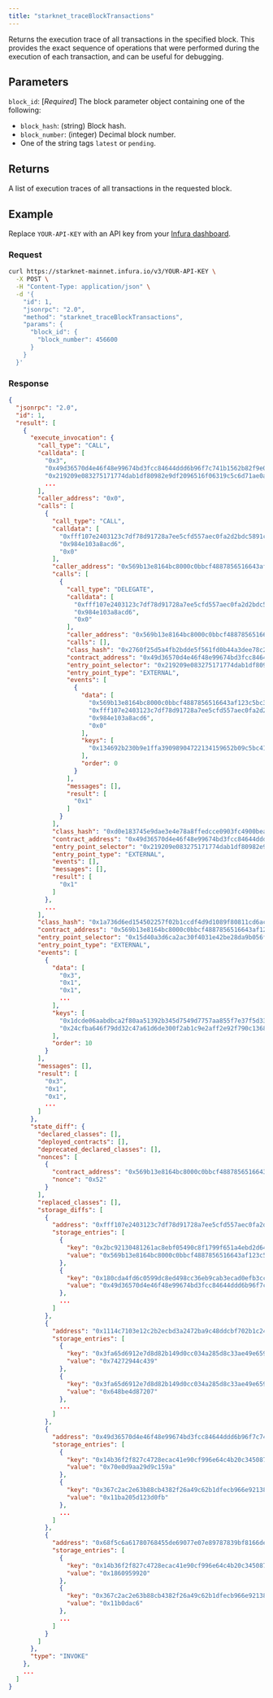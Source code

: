 ```yaml
---
title: "starknet_traceBlockTransactions"
---
```



Returns the execution trace of all transactions in the specified block.
This provides the exact sequence of operations that were performed during the execution of each
transaction, and can be useful for debugging.

## Parameters

`block_id`: [*Required*] The block parameter object containing one of the following:

- `block_hash`: (string) Block hash.
- `block_number`: (integer) Decimal block number.
- One of the string tags `latest` or `pending`.

## Returns

A list of execution traces of all transactions in the requested block.

## Example

Replace `YOUR-API-KEY` with an API key from your [Infura dashboard](https://infura.io/dashboard).

### Request

<Tabs>
<TabItem value="cURL">

```bash
curl https://starknet-mainnet.infura.io/v3/YOUR-API-KEY \
  -X POST \
  -H "Content-Type: application/json" \
  -d '{
    "id": 1,
    "jsonrpc": "2.0",
    "method": "starknet_traceBlockTransactions",
    "params": {
      "block_id": {
        "block_number": 456600
      }
    }
  }'
```

</TabItem>
</Tabs>

### Response

<Tabs>
<TabItem value="JSON">

```json
{
  "jsonrpc": "2.0",
  "id": 1,
  "result": [
    {
      "execute_invocation": {
        "call_type": "CALL",
        "calldata": [
          "0x3",
          "0x49d36570d4e46f48e99674bd3fcc84644ddd6b96f7c741b1562b82f9e004dc7",
          "0x219209e083275171774dab1df80982e9df2096516f06319c5c6d71ae0a8480c",
          ...
        ],
        "caller_address": "0x0",
        "calls": [
          {
            "call_type": "CALL",
            "calldata": [
              "0xfff107e2403123c7df78d91728a7ee5cfd557aec0fa2d2bdc5891c286bbfff",
              "0x984e103a8acd6",
              "0x0"
            ],
            "caller_address": "0x569b13e8164bc8000c0bbcf4887856516643af123c5bc3b01e229e92f9cfd10",
            "calls": [
              {
                "call_type": "DELEGATE",
                "calldata": [
                  "0xfff107e2403123c7df78d91728a7ee5cfd557aec0fa2d2bdc5891c286bbfff",
                  "0x984e103a8acd6",
                  "0x0"
                ],
                "caller_address": "0x569b13e8164bc8000c0bbcf4887856516643af123c5bc3b01e229e92f9cfd10",
                "calls": [],
                "class_hash": "0x2760f25d5a4fb2bdde5f561fd0b44a3dee78c28903577d37d669939d97036a0",
                "contract_address": "0x49d36570d4e46f48e99674bd3fcc84644ddd6b96f7c741b1562b82f9e004dc7",
                "entry_point_selector": "0x219209e083275171774dab1df80982e9df2096516f06319c5c6d71ae0a8480c",
                "entry_point_type": "EXTERNAL",
                "events": [
                  {
                    "data": [
                      "0x569b13e8164bc8000c0bbcf4887856516643af123c5bc3b01e229e92f9cfd10",
                      "0xfff107e2403123c7df78d91728a7ee5cfd557aec0fa2d2bdc5891c286bbfff",
                      "0x984e103a8acd6",
                      "0x0"
                    ],
                    "keys": [
                      "0x134692b230b9e1ffa39098904722134159652b09c5bc41d88d6698779d228ff"
                    ],
                    "order": 0
                  }
                ],
                "messages": [],
                "result": [
                  "0x1"
                ]
              }
            ],
            "class_hash": "0xd0e183745e9dae3e4e78a8ffedcce0903fc4900beace4e0abf192d4c202da3",
            "contract_address": "0x49d36570d4e46f48e99674bd3fcc84644ddd6b96f7c741b1562b82f9e004dc7",
            "entry_point_selector": "0x219209e083275171774dab1df80982e9df2096516f06319c5c6d71ae0a8480c",
            "entry_point_type": "EXTERNAL",
            "events": [],
            "messages": [],
            "result": [
              "0x1"
            ]
          },
          ...
        ],
        "class_hash": "0x1a736d6ed154502257f02b1ccdf4d9d1089f80811cd6acad48e6b6a9d1f2003",
        "contract_address": "0x569b13e8164bc8000c0bbcf4887856516643af123c5bc3b01e229e92f9cfd10",
        "entry_point_selector": "0x15d40a3d6ca2ac30f4031e42be28da9b056fef9bb7357ac5e85627ee876e5ad",
        "entry_point_type": "EXTERNAL",
        "events": [
          {
            "data": [
              "0x3",
              "0x1",
              "0x1",
              ...
            ],
            "keys": [
              "0x1dcde06aabdbca2f80aa51392b345d7549d7757aa855f7e37f5d335ac8243b1",
              "0x24cfba646f79dd32c47a61d6de300f2ab1c9e2aff2e92f790c1368cd177d69c"
            ],
            "order": 10
          }
        ],
        "messages": [],
        "result": [
          "0x3",
          "0x1",
          "0x1",
          ...
        ]
      },
      "state_diff": {
        "declared_classes": [],
        "deployed_contracts": [],
        "deprecated_declared_classes": [],
        "nonces": [
          {
            "contract_address": "0x569b13e8164bc8000c0bbcf4887856516643af123c5bc3b01e229e92f9cfd10",
            "nonce": "0x52"
          }
        ],
        "replaced_classes": [],
        "storage_diffs": [
          {
            "address": "0xfff107e2403123c7df78d91728a7ee5cfd557aec0fa2d2bdc5891c286bbfff",
            "storage_entries": [
              {
                "key": "0x2bc92130481261ac8ebf05490c8f1799f651a4ebd2d64f0101f2a3f41bb441",
                "value": "0x569b13e8164bc8000c0bbcf4887856516643af123c5bc3b01e229e92f9cfd10"
              },
              {
                "key": "0x180cda4fd6c0599dc8ed498cc36eb9cab3ecad0efb3ccfd59043fbdd692374b",
                "value": "0x49d36570d4e46f48e99674bd3fcc84644ddd6b96f7c741b1562b82f9e004dc7"
              },
              ...
            ]
          },
          {
            "address": "0x1114c7103e12c2b2ecbd3a2472ba9c48ddcbf702b1c242dd570057e26212111",
            "storage_entries": [
              {
                "key": "0x3fa65d6912e7d8d82b149d0cc034a285d8c33ae49e659642a4fd2e380937b7",
                "value": "0x74272944c439"
              },
              {
                "key": "0x3fa65d6912e7d8d82b149d0cc034a285d8c33ae49e659642a4fd2e380937b8",
                "value": "0x648be4d87207"
              },
              ...
            ]
          },
          {
            "address": "0x49d36570d4e46f48e99674bd3fcc84644ddd6b96f7c741b1562b82f9e004dc7",
            "storage_entries": [
              {
                "key": "0x14b36f2f827c4728ecac41e90cf996e64c4b20c345087b6be56bbe680051a1f",
                "value": "0x70e0d9aa29d9c159a"
              },
              {
                "key": "0x367c2ac2e63b88cb4382f26a49c62b1dfecb966e92138c574cfbec611723cce",
                "value": "0x11ba205d123d0fb"
              },
              ...
            ]
          },
          {
            "address": "0x68f5c6a61780768455de69077e07e89787839bf8166decfbf92b645209c0fb8",
            "storage_entries": [
              {
                "key": "0x14b36f2f827c4728ecac41e90cf996e64c4b20c345087b6be56bbe680051a1f",
                "value": "0x1860959920"
              },
              {
                "key": "0x367c2ac2e63b88cb4382f26a49c62b1dfecb966e92138c574cfbec611723cce",
                "value": "0x11b0dac6"
              },
              ...
            ]
          }
        ]
      },
      "type": "INVOKE"
    },
    ...
  ]
}
```

</TabItem>
</Tabs>
